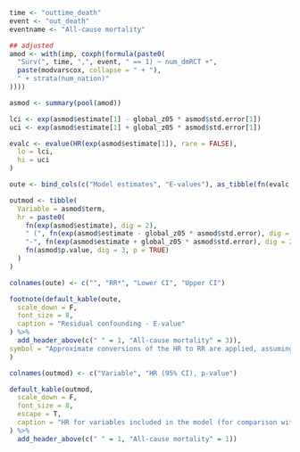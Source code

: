 ```r

time <- "outtime_death"
event <- "out_death"
eventname <- "All-cause mortality"

## adjusted
amod <- with(imp, coxph(formula(paste0(
  "Surv(", time, ",", event, " == 1) ~ num_dmRCT +",
  paste(modvarscox, collapse = " + "),
  " + strata(num_nation)"
))))

asmod <- summary(pool(amod))

lci <- exp(asmod$estimate[1] - global_z05 * asmod$std.error[1])
uci <- exp(asmod$estimate[1] + global_z05 * asmod$std.error[1])

evalc <- evalue(HR(exp(asmod$estimate[1]), rare = FALSE),
  lo = lci,
  hi = uci
)

oute <- bind_cols(c("Model estimates", "E-values"), as_tibble(fn(evalc, 2)))

outmod <- tibble(
  Variable = asmod$term,
  hr = paste0(
    fn(exp(asmod$estimate), dig = 2),
    " (", fn(exp(asmod$estimate - global_z05 * asmod$std.error), dig = 2),
    "-", fn(exp(asmod$estimate + global_z05 * asmod$std.error), dig = 2), "), ",
    fn(asmod$p.value, dig = 3, p = TRUE)
  )
)
```

```r

colnames(oute) <- c("", "RR*", "Lower CI", "Upper CI")

footnote(default_kable(oute,
  scale_down = F,
  font_size = 8,
  caption = "Residual confounding - E-value"
) %>%
  add_header_above(c(" " = 1, "All-cause mortality" = 3)),
symbol = "Approximate conversions of the HR to RR are applied, assuming a non-rare outcome"
)
```

\clearpage

```r

colnames(outmod) <- c("Variable", "HR (95% CI), p-value")

default_kable(outmod,
  scale_down = F,
  font_size = 8,
  escape = T,
  caption = "HR for variables included in the model (for comparison with the magnitude of the E-value)"
) %>%
  add_header_above(c(" " = 1, "All-cause mortality" = 1))
```
